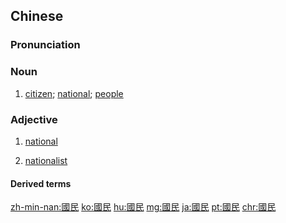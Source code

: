 ==Chinese==
{{zh-forms|s=国民}}

===Pronunciation===
{{zh-pron
|m=guómín
|c=gwok3 man4
|h=pfs=koet-mìn
|mn=kok-bîn
|cat=n,a
}}

===Noun===
{{zh-noun}}

# [[citizen]]; [[national]]; [[people]]

===Adjective===
{{zh-adj}}

# {{lb|zh|attributive}} [[national]]
#: {{zh-x|國民 經濟學|'''national''' economics}}
# {{lb|zh|attributive}} [[nationalist]]

====Derived terms====
{{zh-der|國民待遇|國民黨|國民經濟|國民生產毛額|國民生產總值|國民收入|國民教育}}

[[zh-min-nan:國民]]
[[ko:國民]]
[[hu:國民]]
[[mg:國民]]
[[ja:國民]]
[[pt:國民]]
[[chr:國民]]